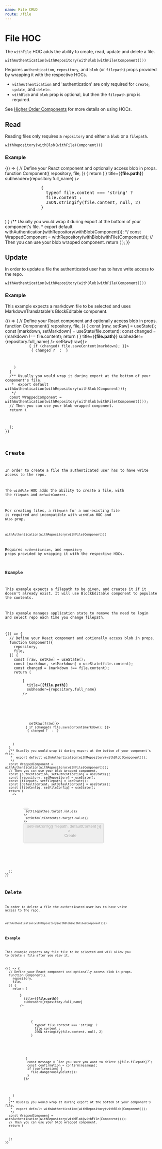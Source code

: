 ```yaml
---
name: File CRUD
route: /file
---
```



# File HOC
The `withFile` HOC adds the ability to create, read, update and delete a file.

```withAuthentication(withRepository(withBlob(withFile(Component))))```

Requires `authentication`, `repository`, and `blob` (or `filepath`) props provided by wrapping it with the respective HOCs.

- `withAuthentication` and 'authentication' are only required for `create`, `update`, and `delete`.
- `withBlob` and `blob` prop is optional, but then the `filepath` prop is required.

See [Higher Order Components](/hoc) for more details on using HOCs.

## Read
Reading files only requires a `repository` and either a `blob` or a `filepath`.

```withRepository(withBlob(withFile(Component)))```

### Example

<Playground>
{() => {
  // Define your React component and optionally access blob in props.
  function Component({
    repository,
    file,
  }) {
    return (
      <Card>
        <CardHeader
          avatar={<Avatar src={repository.owner.avatar_url} />}
          title={<strong>{file.path}</strong>}
          subheader={repository.full_name}
        />
        <CardContent>
          <Paper>
            <pre>
              {
                typeof file.content === 'string' ?
                file.content :
                JSON.stringify(file.content, null, 2)
              }
            </pre>
          </Paper>
        </CardContent>
      </Card>
    )
  }
  /** Usually you would wrap it during export at the bottom of your component's file.
   *  export default withAuthentication(withRepository(withBlob(Component)));
   */
  const WrappedComponent = withRepository(withBlob(withFile(Component)));
  // Then you can use your blob wrapped component.
  return (
    <Paper>
      <WrappedComponent
        //** Pass any props as you normally would. */
        repositoryConfig={{
          server: "https://git.door43.org/",
          tokenid: "PlaygroundTesting",
        }}
      />
    </Paper>
  );
}}
</Playground>

## Update
In order to update a file the authenticated user has to have write access to the repo.

```withAuthentication(withRepository(withBlob(withFile(Component))))```

### Example
This example expects a markdown file to be selected and uses MarkdownTranslatable's BlockEditable component.

<Playground>
{() => {
  // Define your React component and optionally access blob in props.
  function Component({
    repository,
    file,
  }) {
    const [raw, setRaw] = useState();
    const [markdown, setMarkdown] = useState(file.content);
    const changed = (markdown !== file.content);
    return (
      <Card>
        <CardHeader
          avatar={<Avatar src={repository.owner.avatar_url} />}
          title={<strong>{file.path}</strong>}
          subheader={repository.full_name}
        />
        <CardContent>
          <Paper>
            <BlockEditable
              raw={raw}
              markdown={markdown}
              onEdit={setMarkdown}
            />
          </Paper>
        </CardContent>
        <CardActions>
          <IconButton onClick={()=> setRaw(!raw)}><Code /></IconButton>
          <IconButton onClick={()=> { if (changed) file.saveContent(markdown); }}>
            { changed ? <Save /> : <SaveOutlined /> }
          </IconButton>
        </CardActions>
      </Card>
    )
  }
  /** Usually you would wrap it during export at the bottom of your component's file.
   *  export default withAuthentication(withRepository(withBlob(Component)));
   */
  const WrappedComponent = withAuthentication(withRepository(withBlob(withFile(Component))));
  // Then you can use your blob wrapped component.
  return (
    <Paper>
      <WrappedComponent
        //** Pass any props as you normally would. */
        authenticationConfig={{
          server: "https://git.door43.org/",
          tokenid: "PlaygroundTesting",
        }}
      />
    </Paper>
  );
}}
</Playground>


## Create
In order to create a file the authenticated user has to have write access to the repo.

The `withFile` HOC adds the ability to create a file, with the `filepath` and `defaultContent`.

For creating files, a `filepath` for a non-existing file is required and incompatible with `withBlob` HOC and `blob` prop.

```withAuthentication(withRepository(withFile(Component)))```

Requires `authentication`, and `repository` props provided by wrapping it with the respective HOCs.

### Example
This example expects a filepath to be given, and creates it if it doesn't already exist.
It will use BlockEditable component to populate the contents.

This example manages application state to remove the need to login and select repo each time you change filepath.

<Playground>
{() => {
  // Define your React component and optionally access blob in props.
  function Component({
    repository,
    file,
  }) {
    const [raw, setRaw] = useState();
    const [markdown, setMarkdown] = useState(file.content);
    const changed = (markdown !== file.content);
    return (
      <Card>
        <CardHeader
          avatar={<Avatar src={repository.owner.avatar_url} />}
          title={<strong>{file.path}</strong>}
          subheader={repository.full_name}
        />
        <CardContent>
          <Paper>
            <BlockEditable
              raw={raw}
              markdown={markdown}
              onEdit={setMarkdown}
            />
          </Paper>
        </CardContent>
        <CardActions>
          <IconButton onClick={()=> setRaw(!raw)}><Code /></IconButton>
          <IconButton onClick={()=> { if (changed) file.saveContent(markdown); }}>
            { changed ? <Save /> : <SaveOutlined /> }
          </IconButton>
        </CardActions>
      </Card>
    )
  }
  /** Usually you would wrap it during export at the bottom of your component's file.
   *  export default withAuthentication(withRepository(withBlob(Component)));
   */
  const WrappedComponent = withAuthentication(withRepository(withFile(Component)));
  // Then you can use your blob wrapped component.
  const [authentication, setAuthentication] = useState();
  const [repository, setRepository] = useState();
  const [filepath, setFilepath] = useState();
  const [defaultContent, setDefaultContent] = useState();
  const [fileConfig, setFileConfig] = useState();
  return (
    <>
      <Paper style={{marginBottom: '1em', padding: '1.3em'}}>
        <form>
          <button type="submit" disabled style={{display: 'none'}} aria-hidden="true"></button>
          <FormInput
            id='filepath' label='filepath' type='text' autoComplete={undefined}
            onChange={(e) => setFilepath(e.target.value)}
          />
          <FormInput
            id='defaultContent' label='defaultContent' type='text' multiline={true} autoComplete={undefined}
            onChange={(e) => setDefaultContent(e.target.value)}
          />
          <Button type="button" disabled={!(authentication && repository && filepath)} fullWidth variant="contained" color="primary"
            onClick={() => setFileConfig({ filepath, defaultContent })}
          >
            Create
          </Button>
        </form>
      </Paper>
      <Paper>
        <WrappedComponent
          //** Pass any props as you normally would. */
          authenticationConfig={{
            server: "https://git.door43.org/",
            tokenid: "PlaygroundTesting",
          }}
          authentication={authentication}
          onAuthentication={setAuthentication}
          repository={repository}
          onRepository={setRepository}
          fileConfig={fileConfig}
        />
      </Paper>
    </>
  );
}}
</Playground>


## Delete
In order to delete a file the authenticated user has to have write access to the repo.

```withAuthentication(withRepository(withBlob(withFile(Component))))```

### Example
This example expects any file file to be selected and will allow you to delete a file after you view it.

<Playground>
{() => {
  // Define your React component and optionally access blob in props.
  function Component({
    repository,
    file,
  }) {
    return (
      <Card>
        <CardHeader
          avatar={<Avatar src={repository.owner.avatar_url} />}
          title={<strong>{file.path}</strong>}
          subheader={repository.full_name}
        />
        <CardContent>
          <Paper>
            <pre>
              {
                typeof file.content === 'string' ?
                file.content :
                JSON.stringify(file.content, null, 2)
              }
            </pre>
          </Paper>
        </CardContent>
        <CardActions>
          <IconButton onClick={()=> {
            const message = `Are you sure you want to delete ${file.filepath}?`;
            const confirmation = confirm(message);
            if (confirmation) {
              file.dangerouslyDelete();
            }
          }}>
            <DeleteForever />
          </IconButton>
        </CardActions>
      </Card>
    )
  }
  /** Usually you would wrap it during export at the bottom of your component's file.
   *  export default withAuthentication(withRepository(withBlob(Component)));
   */
  const WrappedComponent = withAuthentication(withRepository(withBlob(withFile(Component))));
  // Then you can use your blob wrapped component.
  return (
    <Paper>
      <WrappedComponent
        //** Pass any props as you normally would. */
        authenticationConfig={{
          server: "https://git.door43.org/",
          tokenid: "PlaygroundTesting",
        }}
      />
    </Paper>
  );
}}
</Playground>
